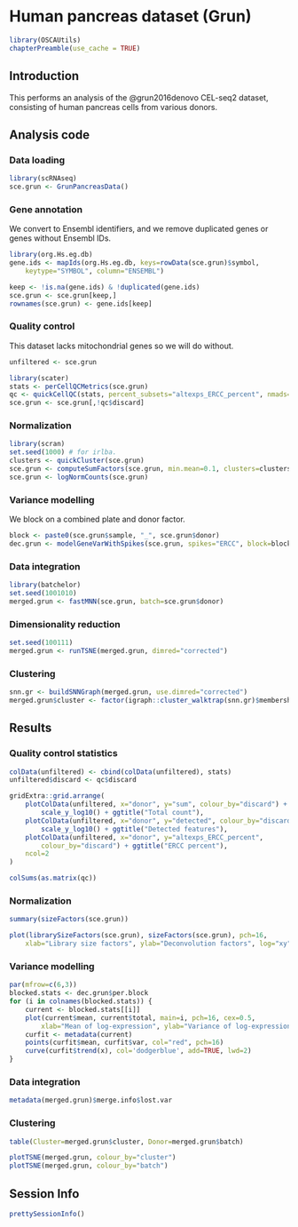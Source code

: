 # Human pancreas dataset (Grun)

```r
library(OSCAUtils)
chapterPreamble(use_cache = TRUE)
```

## Introduction

This performs an analysis of the @grun2016denovo CEL-seq2 dataset,
consisting of human pancreas cells from various donors.

## Analysis code

### Data loading

```r
library(scRNAseq)
sce.grun <- GrunPancreasData()
```

### Gene annotation

We convert to Ensembl identifiers, and we remove duplicated genes or genes without Ensembl IDs.

```r
library(org.Hs.eg.db)
gene.ids <- mapIds(org.Hs.eg.db, keys=rowData(sce.grun)$symbol,
    keytype="SYMBOL", column="ENSEMBL")

keep <- !is.na(gene.ids) & !duplicated(gene.ids)
sce.grun <- sce.grun[keep,]
rownames(sce.grun) <- gene.ids[keep]
```

### Quality control

This dataset lacks mitochondrial genes so we will do without.

```r
unfiltered <- sce.grun
```

```r
library(scater)
stats <- perCellQCMetrics(sce.grun)
qc <- quickCellQC(stats, percent_subsets="altexps_ERCC_percent", nmads=3)
sce.grun <- sce.grun[,!qc$discard]
```

### Normalization 

```r
library(scran)
set.seed(1000) # for irlba. 
clusters <- quickCluster(sce.grun)
sce.grun <- computeSumFactors(sce.grun, min.mean=0.1, clusters=clusters)
sce.grun <- logNormCounts(sce.grun)
```

### Variance modelling

We block on a combined plate and donor factor.

```r
block <- paste0(sce.grun$sample, "_", sce.grun$donor)
dec.grun <- modelGeneVarWithSpikes(sce.grun, spikes="ERCC", block=block)
```

### Data integration

```r
library(batchelor)
set.seed(1001010)
merged.grun <- fastMNN(sce.grun, batch=sce.grun$donor)
```

### Dimensionality reduction

```r
set.seed(100111)
merged.grun <- runTSNE(merged.grun, dimred="corrected")
```

### Clustering

```r
snn.gr <- buildSNNGraph(merged.grun, use.dimred="corrected")
merged.grun$cluster <- factor(igraph::cluster_walktrap(snn.gr)$membership)
```

## Results

### Quality control statistics

```r
colData(unfiltered) <- cbind(colData(unfiltered), stats)
unfiltered$discard <- qc$discard

gridExtra::grid.arrange(
    plotColData(unfiltered, x="donor", y="sum", colour_by="discard") +
        scale_y_log10() + ggtitle("Total count"),
    plotColData(unfiltered, x="donor", y="detected", colour_by="discard") +
        scale_y_log10() + ggtitle("Detected features"),
    plotColData(unfiltered, x="donor", y="altexps_ERCC_percent",
        colour_by="discard") + ggtitle("ERCC percent"),
    ncol=2
)
```

```r
colSums(as.matrix(qc))
```

### Normalization

```r
summary(sizeFactors(sce.grun))
```

```r
plot(librarySizeFactors(sce.grun), sizeFactors(sce.grun), pch=16,
    xlab="Library size factors", ylab="Deconvolution factors", log="xy")
```

### Variance modelling

```r
par(mfrow=c(6,3))
blocked.stats <- dec.grun$per.block
for (i in colnames(blocked.stats)) {
    current <- blocked.stats[[i]]
    plot(current$mean, current$total, main=i, pch=16, cex=0.5,
        xlab="Mean of log-expression", ylab="Variance of log-expression")
    curfit <- metadata(current)
    points(curfit$mean, curfit$var, col="red", pch=16)
    curve(curfit$trend(x), col='dodgerblue', add=TRUE, lwd=2)
}
```

### Data integration

```r
metadata(merged.grun)$merge.info$lost.var
```

### Clustering

```r
table(Cluster=merged.grun$cluster, Donor=merged.grun$batch)
```

```r
plotTSNE(merged.grun, colour_by="cluster")
plotTSNE(merged.grun, colour_by="batch")
```


## Session Info {-}

```r
prettySessionInfo()
```
